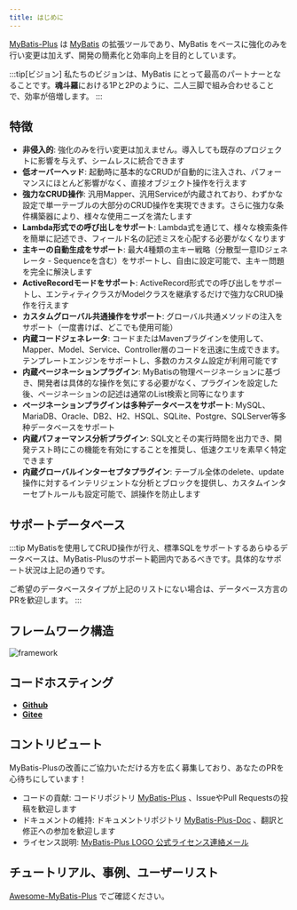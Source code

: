```yaml
---
title: はじめに
---
```



[MyBatis-Plus](https://github.com/baomidou/mybatis-plus) は [MyBatis](https://www.mybatis.org/mybatis-3/) の拡張ツールであり、MyBatis をベースに強化のみを行い変更は加えず、開発の簡素化と効率向上を目的としています。

:::tip[ビジョン]
私たちのビジョンは、MyBatis にとって最高のパートナーとなることです。**魂斗羅**における1Pと2Pのように、二人三脚で組み合わせることで、効率が倍増します。
:::

<Partner />

## 特徴

- **非侵入的**: 強化のみを行い変更は加えません。導入しても既存のプロジェクトに影響を与えず、シームレスに統合できます
- **低オーバーヘッド**: 起動時に基本的なCRUDが自動的に注入され、パフォーマンスにほとんど影響がなく、直接オブジェクト操作を行えます
- **強力なCRUD操作**: 汎用Mapper、汎用Serviceが内蔵されており、わずかな設定で単一テーブルの大部分のCRUD操作を実現できます。さらに強力な条件構築器により、様々な使用ニーズを満たします
- **Lambda形式での呼び出しをサポート**: Lambda式を通じて、様々な検索条件を簡単に記述でき、フィールド名の記述ミスを心配する必要がなくなります
- **主キーの自動生成をサポート**: 最大4種類の主キー戦略（分散型一意IDジェネレータ - Sequenceを含む）をサポートし、自由に設定可能で、主キー問題を完全に解決します
- **ActiveRecordモードをサポート**: ActiveRecord形式での呼び出しをサポートし、エンティティクラスがModelクラスを継承するだけで強力なCRUD操作を行えます
- **カスタムグローバル共通操作をサポート**: グローバル共通メソッドの注入をサポート（一度書けば、どこでも使用可能）
- **内蔵コードジェネレータ**: コードまたはMavenプラグインを使用して、Mapper、Model、Service、Controller層のコードを迅速に生成できます。テンプレートエンジンをサポートし、多数のカスタム設定が利用可能です
- **内蔵ページネーションプラグイン**: MyBatisの物理ページネーションに基づき、開発者は具体的な操作を気にする必要がなく、プラグインを設定した後、ページネーションの記述は通常のList検索と同等になります
- **ページネーションプラグインは多种データベースをサポート**: MySQL、MariaDB、Oracle、DB2、H2、HSQL、SQLite、Postgre、SQLServer等多种データベースをサポート
- **内蔵パフォーマンス分析プラグイン**: SQL文とその実行時間を出力でき、開発テスト時にこの機能を有効にすることを推奨し、低速クエリを素早く特定できます
- **内蔵グローバルインターセプタプラグイン**: テーブル全体のdelete、update操作に対するインテリジェントな分析とブロックを提供し、カスタムインターセプトルールも設定可能で、誤操作を防止します

## サポートデータベース

<SupportDb />

:::tip
MyBatisを使用してCRUD操作が行え、標準SQLをサポートするあらゆるデータベースは、MyBatis-Plusのサポート範囲内であるべきです。具体的なサポート状況は上記の通りです。

ご希望のデータベースタイプが上記のリストにない場合は、データベース方言のPRを歓迎します。
:::

## フレームワーク構造

![framework](/images/content/mybatis-plus-framework.webp)

## コードホスティング

- **[Github](https://github.com/baomidou/mybatis-plus)**
- **[Gitee](https://gitee.com/baomidou/mybatis-plus)**

## コントリビュート

MyBatis-Plusの改善にご協力いただける方を広く募集しており、あなたのPRを心待ちにしています！

- コードの貢献: コードリポジトリ [MyBatis-Plus](https://github.com/baomidou/mybatis-plus) 、IssueやPull Requestsの投稿を歓迎します
- ドキュメントの維持: ドキュメントリポジトリ [MyBatis-Plus-Doc](https://github.com/baomidou/mybatis-plus-doc) 、翻訳と修正への参加を歓迎します
- ライセンス説明: [MyBatis-Plus LOGO 公式ライセンス連絡メール](/document/logo-request.html)

## チュートリアル、事例、ユーザーリスト

[Awesome-MyBatis-Plus](https://github.com/baomidou/awesome-mybatis-plus) でご確認ください。
